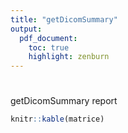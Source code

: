 ```yaml
---
title: "getDicomSummary"
output:
  pdf_document:
    toc: true
    highlight: zenburn
---
```



# \textcolor{blue}{Main Table}
getDicomSummary report
```r
knitr::kable(matrice)
```

